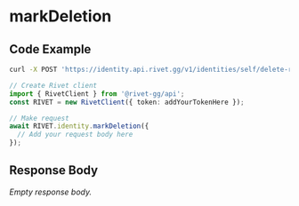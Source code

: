 
# markDeletion

## Code Example

<CodeGroup title='Request' tag='POST' label='https://identity.api.rivet.gg/v1/identities/self/delete-request'>

```bash {{ title: 'cURL' }}
curl -X POST 'https://identity.api.rivet.gg/v1/identities/self/delete-request'
```

```ts
// Create Rivet client
import { RivetClient } from '@rivet-gg/api';
const RIVET = new RivetClient({ token: addYourTokenHere });

// Make request
await RIVET.identity.markDeletion({
  // Add your request body here
});
```

</CodeGroup>


## Response Body

_Empty response body._
